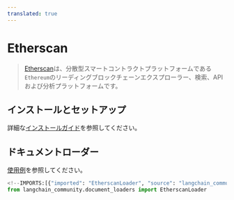 ```yaml
---
translated: true
---
```


# Etherscan

>[Etherscan](https://docs.etherscan.io/)は、分散型スマートコントラクトプラットフォームである`Ethereum`のリーディングブロックチェーンエクスプローラー、検索、APIおよび分析プラットフォームです。

## インストールとセットアップ

詳細な[インストールガイド](/docs/integrations/document_loaders/etherscan)を参照してください。

## ドキュメントローダー

[使用例](/docs/integrations/document_loaders/etherscan)を参照してください。

```python
<!--IMPORTS:[{"imported": "EtherscanLoader", "source": "langchain_community.document_loaders", "docs": "https://api.python.langchain.com/en/latest/document_loaders/langchain_community.document_loaders.etherscan.EtherscanLoader.html", "title": "Etherscan"}]-->
from langchain_community.document_loaders import EtherscanLoader
```
